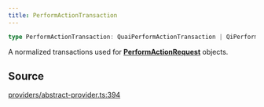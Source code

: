```yaml
---
title: PerformActionTransaction
---
```


```ts
type PerformActionTransaction: QuaiPerformActionTransaction | QiPerformActionTransaction;
```

A normalized transactions used for [**PerformActionRequest**](/content/type-aliases/PerformActionRequest) objects.

## Source

[providers/abstract-provider.ts:394](https://github.com/dominant-strategies/quais-6.js/blob/755bfc2a1f4b5e928682c06a8fa45128a878e1f4/src/providers/abstract-provider.ts#L394)
